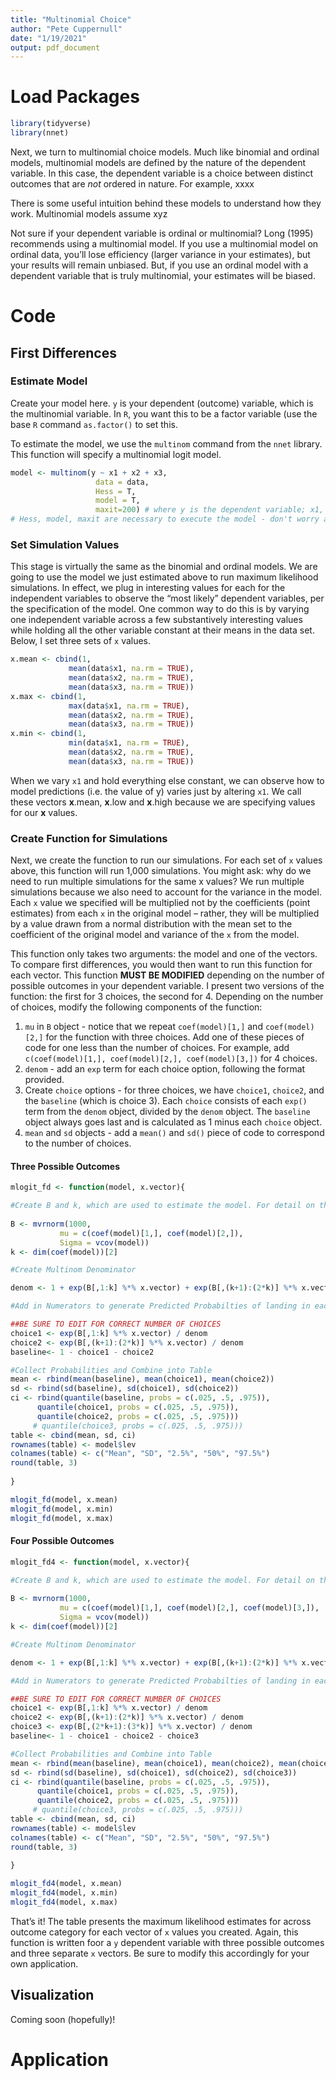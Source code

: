 ```yaml
---
title: "Multinomial Choice"
author: "Pete Cuppernull"
date: "1/19/2021"
output: pdf_document
---
```


# Load Packages
```r
library(tidyverse)
library(nnet)
```

Next, we turn to multinomial choice models. Much like binomial and ordinal models, multinomial models are defined by the nature of the dependent variable. In this case, the dependent variable is a choice between distinct outcomes that are *not* ordered in nature. For example, xxxx

There is some useful intuition behind these models to understand how they work. Multinomial models assume xyz

Not sure if your dependent variable is ordinal or multinomial? Long (1995) recommends using a multinomial model. If you use a multinomial model on ordinal data, you'll lose efficiency (larger variance in your estimates), but your results will remain unbiased. But, if you use an ordinal model with a dependent variable that is truly multinomial, your estimates will be biased.

# Code

## First Differences

### Estimate Model

Create your model here. `y` is your dependent (outcome) variable, which is the multinomial variable. In `R`, you want this to be a factor variable (use the base `R` command `as.factor()` to set this. 

To estimate the model, we use the `multinom` command from the `nnet` library. This function will specify a multinomial logit model.

```r
model <- multinom(y ~ x1 + x2 + x3,
                   data = data,
                   Hess = T, 
                   model = T,
                   maxit=200) # where y is the dependent variable; x1, x2, x3 are the independent variables (add as many as you want)
# Hess, model, maxit are necessary to execute the model - don't worry about what these mean, but include them; data is your data frame.
```

### Set Simulation Values

This stage is virtually the same as the binomial and ordinal models. We are going to use the model we just estimated above to run maximum likelihood simulations. In effect, we plug in interesting values for each for the independent variables to observe the "most likely" dependent variables, per the specification of the model. One common way to do this is by varying one independent variable across a few substantively interesting values while holding all the other variable constant at their means in the data set. Below, I set three sets of `x` values.

```r
x.mean <- cbind(1,
             mean(data$x1, na.rm = TRUE), 
             mean(data$x2, na.rm = TRUE),
             mean(data$x3, na.rm = TRUE))
x.max <- cbind(1,
             max(data$x1, na.rm = TRUE), 
             mean(data$x2, na.rm = TRUE),
             mean(data$x3, na.rm = TRUE))
x.min <- cbind(1,
             min(data$x1, na.rm = TRUE), 
             mean(data$x2, na.rm = TRUE),
             mean(data$x3, na.rm = TRUE))
```

When we vary `x1` and hold everything else constant, we can observe how to model predictions (i.e. the value of y) varies just by altering `x1`. We call these vectors **x**.mean, **x**.low and **x**.high because we are specifying values for our **x** values.

### Create Function for Simulations

Next, we create the function to run our simulations. For each set of `x` values above, this function will run 1,000 simulations. You might ask: why do we need to run multiple simulations for the same x values? We run multiple simulations because we also need to account for the variance in the model. Each `x` value we specified will be multiplied not by the coefficients (point estimates) from each `x` in the original model -- rather, they will be multiplied by a value drawn from a normal distribution with the mean set to the coefficient of the original model and variance of the `x` from the model.

This function only takes two arguments: the model and one of the vectors. To compare first differences, you would then want to run this function for each vector. This function **MUST BE MODIFIED** depending on the number of possible outcomes in your dependent variable. I present two versions of the function: the first for 3 choices, the second for 4. Depending on the number of choices, modify the following components of the function:

  1. `mu` in `B` object - notice that we repeat `coef(model)[1,]` and `coef(model)[2,]` for the function with three choices. Add one of these pieces of code for one less than the number of choices. For example, add `c(coef(model)[1,], coef(model)[2,], coef(model)[3,])` for 4 choices.
  2. `denom` - add an `exp` term for each choice option, following the format provided.
  3. Create `choice` options - for three choices, we have `choice1`, `choice2`, and the `baseline` (which is choice 3). Each `choice` consists of each `exp()` term from the `denom` object, divided by the `denom` object. The `baseline` object always goes last and is calculated as 1 minus each `choice` object.
  4. `mean` and `sd` objects - add a `mean()` and `sd()` piece of code to correspond to the number of choices.

#### Three Possible Outcomes
```r
mlogit_fd <- function(model, x.vector){

#Create B and k, which are used to estimate the model. For detail on these objects, see Ward and Ahlquist (2018).
  
B <- mvrnorm(1000,
           mu = c(coef(model)[1,], coef(model)[2,]),
           Sigma = vcov(model))
k <- dim(coef(model))[2]

#Create Multinom Denominator

denom <- 1 + exp(B[,1:k] %*% x.vector) + exp(B[,(k+1):(2*k)] %*% x.vector)  #denominator of multinomial

#Add in Numerators to generate Predicted Probabilties of landing in each choice outcome. This is what we care about!

##BE SURE TO EDIT FOR CORRECT NUMBER OF CHOICES
choice1 <- exp(B[,1:k] %*% x.vector) / denom
choice2 <- exp(B[,(k+1):(2*k)] %*% x.vector) / denom
baseline<- 1 - choice1 - choice2

#Collect Probabilities and Combine into Table
mean <- rbind(mean(baseline), mean(choice1), mean(choice2))
sd <- rbind(sd(baseline), sd(choice1), sd(choice2))
ci <- rbind(quantile(baseline, probs = c(.025, .5, .975)),
      quantile(choice1, probs = c(.025, .5, .975)),
      quantile(choice2, probs = c(.025, .5, .975)))
     # quantile(choice3, probs = c(.025, .5, .975)))
table <- cbind(mean, sd, ci)
rownames(table) <- model$lev
colnames(table) <- c("Mean", "SD", "2.5%", "50%", "97.5%")
round(table, 3)
  
}

mlogit_fd(model, x.mean)
mlogit_fd(model, x.min)
mlogit_fd(model, x.max)
```


#### Four Possible Outcomes
```r
mlogit_fd4 <- function(model, x.vector){

#Create B and k, which are used to estimate the model. For detail on these objects, see Ward and Ahlquist (2018).
  
B <- mvrnorm(1000,
           mu = c(coef(model)[1,], coef(model)[2,], coef(model)[3,]),
           Sigma = vcov(model))
k <- dim(coef(model))[2]

#Create Multinom Denominator

denom <- 1 + exp(B[,1:k] %*% x.vector) + exp(B[,(k+1):(2*k)] %*% x.vector) + exp(B[,(2*k+1):(3*k)] %*% x.vector)  #denominator of multinomial

#Add in Numerators to generate Predicted Probabilties of landing in each choice outcome. This is what we care about!

##BE SURE TO EDIT FOR CORRECT NUMBER OF CHOICES
choice1 <- exp(B[,1:k] %*% x.vector) / denom
choice2 <- exp(B[,(k+1):(2*k)] %*% x.vector) / denom
choice3 <- exp(B[,(2*k+1):(3*k)] %*% x.vector) / denom
baseline<- 1 - choice1 - choice2 - choice3

#Collect Probabilities and Combine into Table
mean <- rbind(mean(baseline), mean(choice1), mean(choice2), mean(choice3))
sd <- rbind(sd(baseline), sd(choice1), sd(choice2), sd(choice3))
ci <- rbind(quantile(baseline, probs = c(.025, .5, .975)),
      quantile(choice1, probs = c(.025, .5, .975)),
      quantile(choice2, probs = c(.025, .5, .975)))
     # quantile(choice3, probs = c(.025, .5, .975)))
table <- cbind(mean, sd, ci)
rownames(table) <- model$lev
colnames(table) <- c("Mean", "SD", "2.5%", "50%", "97.5%")
round(table, 3)
  
}

mlogit_fd4(model, x.mean)
mlogit_fd4(model, x.min)
mlogit_fd4(model, x.max)
```






That's it! The table presents the maximum likelihood estimates for across outcome category for each vector of `x` values you created. Again, this function is written foor a `y` dependent variable with three possible outcomes and three separate `x` vectors. Be sure to modify this accordingly for your own application.

## Visualization
Coming soon (hopefully)!

# Application